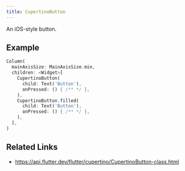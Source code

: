 ```yaml
---
title: CupertinoButton
---
```


An iOS-style button.

## Example

```dart liveslice=CupertinoButton
Column(
  mainAxisSize: MainAxisSize.min,
  children: <Widget>[
    CupertinoButton(
      child: Text('Button'),
      onPressed: () { /** */ },
    ),
    CupertinoButton.filled(
      child: Text('Button'),
      onPressed: () { /** */ },
    ),
  ],
)
```

## Related Links

- https://api.flutter.dev/flutter/cupertino/CupertinoButton-class.html
